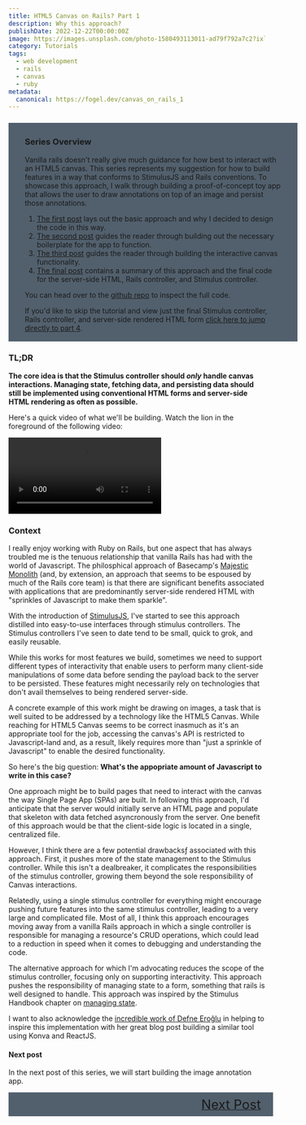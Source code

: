 ```yaml
---
title: HTML5 Canvas on Rails? Part 1
description: Why this approach?
publishDate: 2022-12-22T00:00:00Z
image: https://images.unsplash.com/photo-1580493113011-ad79f792a7c2?ixlib=rb-4.0.3&ixid=M3wxMjA3fDB8MHxwaG90by1wYWdlfHx8fGVufDB8fHx8fA%3D%3D&auto=format&fit=crop&w=1935&q=80
category: Tutorials
tags:
  - web development
  - rails
  - canvas
  - ruby
metadata:
  canonical: https://fogel.dev/canvas_on_rails_1
---
```


<div style="width: 100%; background-color: #52606D; padding: 0.25rem 2rem; margin-top: 1.5rem;">
<h3 id='overview'>Series Overview</h3>

Vanilla rails doesn't really give much guidance for how best to interact with an HTML5 canvas. This series represents my suggestion for how to build features in a way that conforms to StimulusJS and Rails conventions. To showcase this approach, I walk through building a proof-of-concept toy app that allows the user to draw annotations on top of an image and persist those annotations.

1. [The first post](../canvas_on_rails_1) lays out the basic approach and why I decided to design the code in this way.
2. [The second post](../canvas_on_rails_2) guides the reader through building out the necessary boilerplate for the app to function.
3. [The third post](../canvas_on_rails_3) guides the reader through building the interactive canvas functionality.
4. [The final post](../canvas_on_rails_4) contains a summary of this approach and the final code for the server-side HTML, Rails controller, and Stimulus controller.

You can head over to the [github repo](https://github.com/afogel/ror_canvas_toy_app/) to inspect the full code.

If you'd like to skip the tutorial and view just the final Stimulus controller, Rails controller, and server-side rendered HTML form [click here to jump directly to part 4](../canvas_on_rails_4#final-state-of-the-rails-form-and-stimulus-controller).

</div>

### TL;DR

**The core idea is that the Stimulus controller should _only_ handle canvas interactions. Managing state, fetching data, and persisting data should still be implemented using conventional HTML forms and server-side HTML rendering as often as possible.**

Here's a quick video of what we'll be building. Watch the lion in the foreground of the following video:


<video loop autoplay controls>
  <source src="https://ik.imagekit.io/fogel/ror_demo_trimmed.webm" type="video/webm" />
  <source src="https://ik.imagekit.io/fogel/ror_demo.mp4" type="video/mp4" />
</video>

### Context

I really enjoy working with Ruby on Rails, but one aspect that has always troubled me is the tenuous relationship that vanilla Rails has had with the world of Javascript. The philosphical approach of Basecamp's [Majestic Monolith](https://m.signalvnoise.com/the-majestic-monolith-29166d022228) (and, by extension, an approach that seems to be espoused by much of the Rails core team) is that there are significant benefits associated with applications that are predominantly server-side rendered HTML with "sprinkles of Javascript to make them sparkle".

With the introduction of [StimulusJS](https://stimulus.hotwired.dev), I've started to see this approach distilled into easy-to-use interfaces through stimulus controllers. The Stimulus controllers I've seen to date tend to be small, quick to grok, and easily reusable.

While this works for most features we build, sometimes we need to support different types of interactivity that enable users to perform many client-side manipulations of some data before sending the payload back to the server to be persisted. These features might necessarily rely on technologies that don't avail themselves to being rendered server-side.

A concrete example of this work might be drawing on images, a task that is well suited to be addressed by a technology like the HTML5 Canvas. While reaching for HTML5 Canvas seems to be correct inasmuch as it's an appropriate tool for the job, accessing the canvas's API is restricted to Javascript-land and, as a result, likely requires more than "just a sprinkle of Javascript" to enable the desired functionality.

So here's the big question: **What's the appopriate amount of Javascript to write in this case?**

One approach might be to build pages that need to interact with the canvas the way Single Page App (SPAs) are built. In following this approach, I'd anticipate that the server would initially serve an HTML page and populate that skeleton with data fetched asyncronously from the server. One benefit of this approach would be that the client-side logic is located in a single, centralized file.

However, I think there are a few potential drawbacksƒ associated with this approach. First, it pushes more of the state management to the Stimulus controller. While this isn't a dealbreaker, it complicates the responsibilities of the stimulus controller, growing them beyond the sole responsibility of Canvas interactions.

Relatedly, using a single stimulus controller for everything might encourage pushing future features into the same stimulus controller, leading to a very large and complicated file. Most of all, I think this approach encourages moving away from a vanilla Rails approach in which a single controller is responsible for managing a resource's CRUD operations, which could lead to a reduction in speed when it comes to debugging and understanding the code.

The alternative approach for which I'm advocating reduces the scope of the stimulus controller, focusing only on supporting interactivity. This approach pushes the responsibility of managing state to a form, something that rails is well designed to handle. This approach was inspired by the Stimulus Handbook chapter on [managing state](https://stimulus.hotwired.dev/handbook/managing-state).

I want to also acknowledge the [incredible work of Defne Eroğlu](https://devmuscle.com/blog/react-konva-image-annotation) in helping to inspire this implementation with her great blog post building a similar tool using Konva and ReactJS.

#### Next post

In the next post of this series, we will start building the image annotation app.

<div style="display: flex; justify-content: flex-end; width: 100%; background-color: #52606D; padding: 0.5rem;">
  <a href="../canvas_on_rails_2">
    <span style="font-size:1.6rem; padding-right: 1rem;">Next Post</span>
  </a>
</div>
